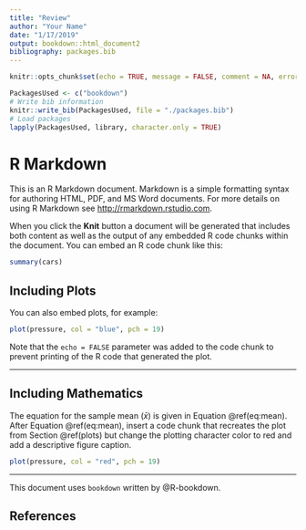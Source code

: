 ```yaml
---
title: "Review"
author: "Your Name"
date: "1/17/2019"
output: bookdown::html_document2
bibliography: packages.bib
---
```


```r
knitr::opts_chunk$set(echo = TRUE, message = FALSE, comment = NA, error = FALSE, fig.align = "center")
```

```r
PackagesUsed <- c("bookdown")
# Write bib information
knitr::write_bib(PackagesUsed, file = "./packages.bib")
# Load packages
lapply(PackagesUsed, library, character.only = TRUE)
```

# R Markdown

This is an R Markdown document. Markdown is a simple formatting syntax for authoring HTML, PDF, and MS Word documents. For more details on using R Markdown see <http://rmarkdown.rstudio.com>.

When you click the **Knit** button a document will be generated that includes both content as well as the output of any embedded R code chunks within the document. You can embed an R code chunk like this:

```r
summary(cars)
```

## Including Plots {#plots}

You can also embed plots, for example:

```r
plot(pressure, col = "blue", pch = 19)
```

Note that the `echo = FALSE` parameter was added to the code chunk to prevent printing of the R code that generated the plot.

_________

## Including Mathematics


The equation for the sample mean ($\bar{x}$) is given in Equation \@ref(eq:mean).  After Equation  \@ref(eq:mean), insert a code chunk that recreates the plot from Section \@ref(plots) but change the plotting character color to red and add a descriptive figure caption.

\begin{equation}
\bar{x} = \sum_{i=1}^n \frac{x_i}{n}
(\#eq:mean)
\end{equation}

```r
plot(pressure, col = "red", pch = 19)
```

__________

This document uses `bookdown` written by @R-bookdown.

## References
